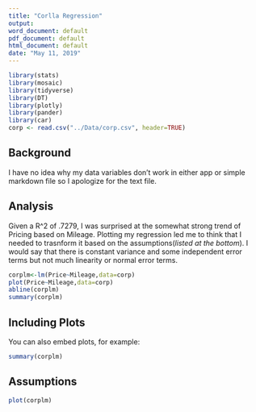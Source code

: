 ```yaml
---
title: "Corlla Regression"
output:
word_document: default
pdf_document: default
html_document: default
date: "May 11, 2019"
---
```


```r
library(stats)
library(mosaic)
library(tidyverse)
library(DT)
library(plotly)
library(pander)
library(car)
corp <- read.csv("../Data/corp.csv", header=TRUE)
```

## Background

I have no idea why my data variables don't work in either app or simple markdown file so I apologize for the text file.

## Analysis

Given a R^2 of .7279, I was surprised at the somewhat strong trend of Pricing based on Mileage.
Plotting my regression led me to think that I needed to trasnform it based on the assumptions(*listed at the bottom*).
I would say that there is constant variance and some independent error terms but not much linearity or normal error terms.

```r
corplm<-lm(Price~Mileage,data=corp)
plot(Price~Mileage,data=corp)
abline(corplm)
summary(corplm)
```

## Including Plots

You can also embed plots, for example:

```r
summary(corplm)
```

## Assumptions

```r
plot(corplm)
```